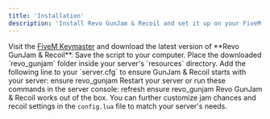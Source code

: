 ```yaml
---
title: 'Installation'
description: 'Install Revo GunJam & Recoil and set it up on your FiveM server.'
---
```


<Steps>
  <Step title="Download GunJam & Recoil">
    Visit the <a href="https://keymaster.fivem.net/" target="_blank">FiveM Keymaster</a> and download the latest version of **Revo GunJam & Recoil**. Save the script to your computer.
  </Step>
  <Step title="Add to Resources">
    Place the downloaded `revo_gunjam` folder inside your server's `resources` directory.
  </Step>
  <Step title="Configure server.cfg">
    Add the following line to your `server.cfg` to ensure GunJam & Recoil starts with your server:
    <CodeGroup>
      ensure revo_gunjam
    </CodeGroup>
  </Step>
  <Step title="Start the Resource">
    Restart your server or run these commands in the server console:
    <CodeGroup>
      refresh
      ensure revo_gunjam
    </CodeGroup>
  </Step>
</Steps>

<Tip>
  Revo GunJam & Recoil works out of the box. You can further customize jam chances and recoil settings in the <code>config.lua</code> file to match your server's needs.
</Tip>